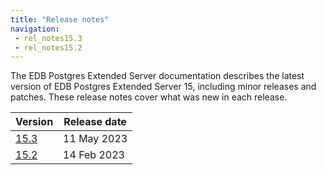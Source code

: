 ```yaml
---
title: "Release notes"
navigation:
 - rel_notes15.3
 - rel_notes15.2
---
```

The EDB Postgres Extended Server documentation describes the latest version of EDB Postgres Extended Server 15, 
including minor releases and patches. These release notes 
cover what was new in each release. 

|         Version          | Release date |
| ------------------------ | ------------ |
| [15.3](rel_notes15.3)    | 11 May 2023 |
| [15.2](rel_notes15.2)    | 14 Feb 2023 |





